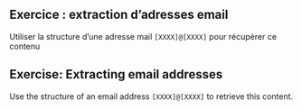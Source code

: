 ::: {.content-visible when-profile="fr"}
:::: {.exercise}
## Exercice : extraction d'adresses email

Utiliser la structure d'une adresse mail `[XXXX]@[XXXX]` pour récupérer 
ce contenu

::::
:::

::: {.content-visible when-profile="en"}
:::: {.exercise}
## Exercise: Extracting email addresses

Use the structure of an email address `[XXXX]@[XXXX]` to retrieve this content.

::::
:::
